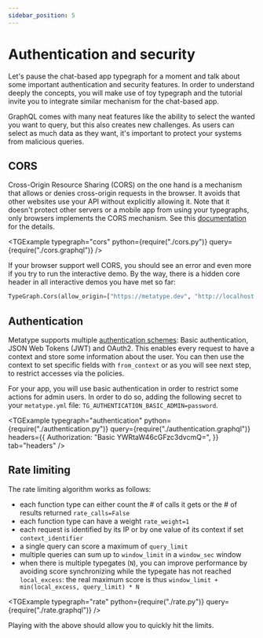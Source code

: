 ```yaml
---
sidebar_position: 5
---
```



# Authentication and security

Let's pause the chat-based app typegraph for a moment and talk about some important authentication and security features. In order to understand deeply the concepts, you will make use of toy typegraph and the tutorial invite you to integrate similar mechanism for the chat-based app.

GraphQL comes with many neat features like the ability to select the wanted you want to query, but this also creates new challenges. As users can select as much data as they want, it's important to protect your systems from malicious queries.

## CORS

Cross-Origin Resource Sharing (CORS) on the one hand is a mechanism that allows or denies cross-origin requests in the browser. It avoids that other websites use your API without explicitly allowing it. Note that it doesn't protect other servers or a mobile app from using your typegraphs, only browsers implements the CORS mechanism. See this [documentation](https://developer.mozilla.org/en/docs/Web/HTTP/CORS) for the details.

<TGExample
  typegraph="cors"
  python={require("./cors.py")}
  query={require("./cors.graphql")}
/>

If your browser support well CORS, you should see an error and even more if you try to run the interactive demo. By the way, there is a hidden core header in all interactive demos you have met so far:

```python
TypeGraph.Cors(allow_origin=["https://metatype.dev", "http://localhost:3000"])
```

## Authentication

Metatype supports multiple [authentication schemes](/docs/guides/authentication): Basic authentication, JSON Web Tokens (JWT) and OAuth2. This enables every request to have a context and store some information about the user. You can then use the context to set specific fields with `from_context` or as you will see next step, to restrict accesses via the policies.

For your app, you will use basic authentication in order to restrict some actions for admin users. In order to do so, adding the following secret to your `metatype.yml` file: `TG_AUTHENTICATION_BASIC_ADMIN=password`.

<TGExample
  typegraph="authentication"
  python={require("./authentication.py")}
  query={require("./authentication.graphql")}
  headers={{
    Authorization: "Basic YWRtaW46cGFzc3dvcmQ=",
  }}
  tab="headers"
/>

## Rate limiting

The rate limiting algorithm works as follows:

- each function type can either count the # of calls it gets or the # of results returned `rate_calls=False`
- each function type can have a weight `rate_weight=1`
- each request is identified by its IP or by one value of its context if set `context_identifier`
- a single query can score a maximum of `query_limit`
- multiple queries can sum up to `window_limit` in a `window_sec` window
- when there is multiple typegates (`N`), you can improve performance by avoiding score synchronizing while the typegate has not reached `local_excess`: the real maximum score is thus `window_limit + min(local_excess, query_limit) * N`

<TGExample
  typegraph="rate"
  python={require("./rate.py")}
  query={require("./rate.graphql")}
/>

Playing with the above should allow you to quickly hit the limits.
